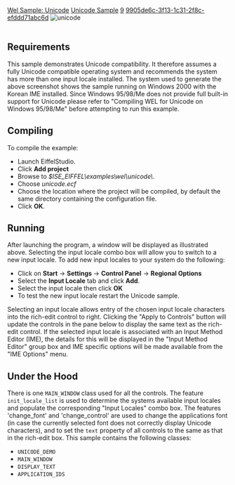 [[Property:title|Wel Sample: Unicode]]
[[Property:link_title|Unicode Sample]]
[[Property:weight|9]]
[[Property:uuid|9905de6c-3f13-1c31-2f8c-efddd71abc6d]]
[[Image:unicode|unicode]]  <br/>
<br/>

==Requirements==

This sample demonstrates Unicode compatibility. It therefore assumes a fully Unicode compatible operating system and recommends the system has more than one input locale installed. The system used to generate the above screenshot shows the sample running on Windows 2000 with the Korean IME installed. Since Windows 95/98/Me does not provide full built-in support for Unicode please refer to "Compiling WEL for Unicode on Windows 95/98/Me" before attempting to run this example. 

==Compiling==

To compile the example: 
* Launch EiffelStudio. 
* Click '''Add project'''
* Browse to ''$ISE_EIFFEL\examples\wel\unicode\''. 
* Choose ''unicode.ecf''
* Choose the location where the project will be compiled, by default the same directory containing the configuration file. 
* Click '''OK'''. 

==Running==

After launching the program, a window will be displayed as illustrated above. Selecting the input locale combo box will allow you to switch to a new input locale. To add new input locales to your system do the following: 
* Click on '''Start''' -> '''Settings''' -> '''Control Panel''' -> '''Regional Options''' 
* Select the ''' Input Locale''' tab and click '''Add'''. 
* Select the input locale then click '''OK''' 
* To test the new input locale restart the Unicode sample.
Selecting an input locale allows entry of the chosen input locale characters into the rich-edit control to right. Clicking the "Apply to Controls" button will update the controls in the pane below to display the same text as the rich-edit control. If the selected input locale is associated with an Input Method Editor (IME), the details for this will be displayed in the "Input Method Editor" group box and IME specific options will be made available from the "IME Options" menu. 

==Under the Hood==

There is one <code>MAIN_WINDOW</code> class used for all the controls. The feature <code>init_locale_list</code> is used to determine the systems available input locales and populate the corresponding "Input Locales" combo box. The features 'change_font' and 'change_control' are used to change the applications font (in case the currently selected font does not correctly display Unicode characters), and to set the <code>text</code> property of all controls to the same as that in the rich-edit box. 
This sample contains the following classes: 
* <code>UNICODE_DEMO</code>
* <code>MAIN_WINDOW</code>
* <code>DISPLAY_TEXT</code>
* <code>APPLICATION_IDS</code>







